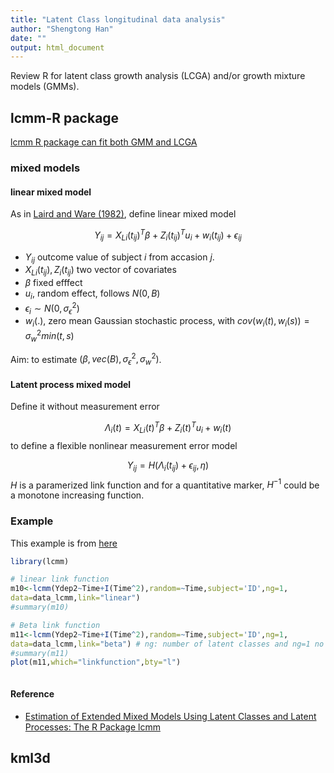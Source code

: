```yaml
---
title: "Latent Class longitudinal data analysis"
author: "Shengtong Han"
date: ""
output: html_document
---
```


Review R for latent class growth analysis (LCGA) and/or growth mixture models (GMMs). 



## lcmm-R package 

[lcmm R package can fit both GMM and LCGA](https://github.com/CecileProust-Lima/lcmm/issues/44)

### mixed models 

####  linear mixed model 

As in [Laird and Ware (1982)](https://www.jstor.org/stable/2529876?origin=crossref&seq=1#metadata_info_tab_contents), define linear mixed model 

$$Y_{ij}=X_{Li}(t_{ij})^T\beta+Z_i(t_{ij})^Tu_i+w_i(t_{ij})+\epsilon_{ij}$$

* $Y_{ij}$ outcome value of subject $i$ from accasion $j$.
* $X_{Li}(t_{ij}), Z_i(t_{ij})$ two vector of covariates 
* $\beta$ fixed efffect 
* $u_i$, random effect, follows $N(0, B)$
* $\epsilon_i \sim N(0, \sigma_{\epsilon}^2)$
* $w_i(.)$, zero mean Gaussian stochastic process, with $cov(w_i(t), w_i(s))=\sigma_w^2min(t,s)$

Aim: to estimate $(\beta, vec(B), \sigma_{\epsilon}^2, \sigma_w^2)$. 

#### Latent process mixed model 

Define it without measurement error 

$$\Lambda_{i}(t)=X_{Li}(t)^T\beta+Z_i(t)^Tu_i+w_i(t)$$
to define a flexible nonlinear measurement error model 

$$Y_{ij}=H(\Lambda_i(t_{ij})+\epsilon_{ij}, \eta)$$
$H$ is a paramerized link function and for a quantitative marker, $H^{-1}$ could be a  monotone increasing function. 

### Example 

This example is from [here](https://www.rdocumentation.org/packages/lcmm/versions/1.8.1.1/topics/lcmm)

```r
library(lcmm)

# linear link function
m10<-lcmm(Ydep2~Time+I(Time^2),random=~Time,subject='ID',ng=1,
data=data_lcmm,link="linear")
#summary(m10)

# Beta link function
m11<-lcmm(Ydep2~Time+I(Time^2),random=~Time,subject='ID',ng=1,
data=data_lcmm,link="beta") # ng: number of latent classes and ng=1 no mixture, ng>1 mixture is reuired 
#summary(m11)
plot(m11,which="linkfunction",bty="l")



```

#### Reference 

* [Estimation of Extended Mixed Models Using Latent Classes and Latent Processes: The R Package lcmm](https://www.jstatsoft.org/article/view/v078i02)


## kml3d 


